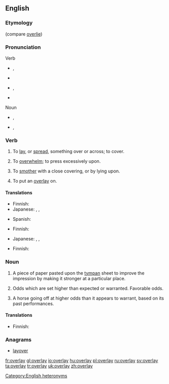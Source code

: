 {{wikipedia|dab=overlay}}
==English==

===Etymology===
{{compound|over|lay}} (compare [[overlie]])

===Pronunciation===
; Verb
* {{a|UK}} {{IPA|/ˌəʊ.və(ɹ)ˈleɪ/}}, {{SAMPA|/%@U.v@(r)"leI/}}
* {{rhymes|eɪ}}
* {{a|US}} {{IPA|/ˌoʊvɚˈleɪ/}}, {{SAMPA|/%oUv@`"leI/}}
* {{rhymes|eɪ}}
; Noun
* {{a|UK}} {{IPA|/ˈəʊ.və(ɹ).leɪ/}}, {{SAMPA|/"@U.v@(r).leI/}}
* {{a|US}} {{IPA|/ˈoʊvɚleɪ/}}, {{SAMPA|/"oUv@`leI/}}

===Verb===
{{en-verb|overlays|overlaying|'''[[overlaid]]''' or '''[[overlayed]]'''}}

# {{transitive}} To [[lay]], or [[spread]], something over or across; to cover.
# To [[overwhelm]]; to press excessively upon.
# {{transitive}} To [[smother]] with a close covering, or by lying upon.
# {{transitive|printing}} To put an [[overlay#Noun|overlay]] on.

====Translations====
{{trans-top|to lay, or [[spread]], something over or across; to [[cover]]}}
* Finnish: {{t-|fi|päällystää}}
* Japanese: {{t|ja|乗せる|tr=[[のせる]], noseru}}, {{t|ja|被せる|tr=[[かぶせる]], kabuseru}}, {{t+|ja|覆う|tr=[[おおう]], ōu}}
{{trans-mid}}
* Spanish: {{t|es|revestimiento|m}}
{{trans-bottom}}

{{trans-see|overwhelm}}

{{trans-top|to smother with a close covering, or by lying upon}}
* Finnish: {{t-|fi|tukahduttaa}}
{{trans-mid}}
* Japanese: {{t|ja|乗せる|tr=[[のせる]], noseru}}, {{t|ja|被せる|tr=[[かぶせる]], kabuseru}}, {{t+|ja|覆う|tr=[[おおう]], ōu}}
{{trans-bottom}}

{{trans-top|to put an overlay on}}
* Finnish: {{t+|fi|peittää}}
{{trans-mid}}
{{trans-bottom}}

===Noun===
{{en-noun}}

# {{printing}} A piece of paper pasted upon the [[tympan]] sheet to improve the impression by making it stronger at a particular place.
# {{betting}} Odds which are set higher than expected or warranted.  Favorable odds.
# {{horse racing}} A horse going off at higher odds than it appears to warrant, based on its past performances.

====Translations====
{{trans-top|printing: piece of paper}}
* Finnish: {{t|fi|peitepaperi}}
{{trans-mid}}
{{trans-bottom}}

{{trans-top|betting: odds which are higher than expected}}
{{trans-mid}}
{{trans-bottom}}

{{trans-top|horse racing}}
{{trans-mid}}
{{trans-bottom}}

===Anagrams===
* [[layover#English|layover]]

[[Category:English heteronyms]]

[[fr:overlay]]
[[gl:overlay]]
[[io:overlay]]
[[hu:overlay]]
[[pl:overlay]]
[[ru:overlay]]
[[sv:overlay]]
[[ta:overlay]]
[[tr:overlay]]
[[uk:overlay]]
[[zh:overlay]]